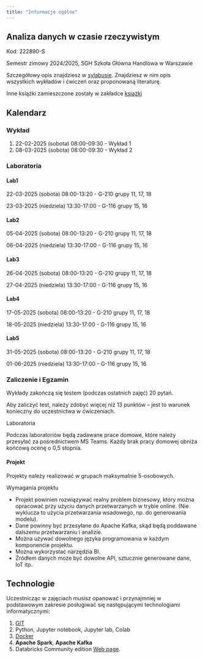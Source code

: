 ```yaml
---
title: "Informacje ogólne"
---
```


## Analiza danych w czasie rzeczywistym

Kod: 222890-S

Semestr zimowy 2024/2025,
SGH Szkoła Główna Handlowa w Warszawie

Szczegółowy opis znajdziesz w [sylabusie](/sylabus).
Znajdziesz w nim opis wszystkich wykładów i ćwiczeń oraz proponowaną literaturę.

Inne książki zamieszczone zostały w zakładce [książki](/ksiazki)

## Kalendarz

### Wykład

1. 22-02-2025 (sobota) 08:00-09:30 - Wykład 1
2. 08-03-2025 (sobota) 08:00-09:30 - Wykład 2


### Laboratoria

#### Lab1
22-03-2025 (sobota) 08:00-13:20 - G-210 grupy 11, 17, 18

23-03-2025 (niedziela) 13:30-17:00 - G-116 grupy 15, 16 

#### Lab2
05-04-2025 (sobota) 08:00-13:20 - G-210 grupy 11, 17, 18

06-04-2025 (niedziela) 13:30-17:00 - G-116 grupy 15, 16 

#### Lab3
26-04-2025 (sobota) 08:00-13:20 - G-210 grupy 11, 17, 18

27-04-2025 (niedziela) 13:30-17:00 - G-116 grupy 15, 16 

#### Lab4
17-05-2025 (sobota) 08:00-13:20 - G-210 grupy 11, 17, 18

18-05-2025 (niedziela) 13:30-17:00 - G-116 grupy 15, 16

#### Lab5
31-05-2025 (sobota) 08:00-13:20 - G-210 grupy 11, 17, 18

01-06-2025 (niedziela) 13:30-17:00 - G-116 grupy 15, 16 

### Zaliczenie i Egzamin

Wykłady zakończą się testem (podczas ostatnich zajęć) 20 pytań. 

Aby zaliczyć test, należy zdobyć więcej niż 13 punktów – jest to warunek konieczny do uczestnictwa w ćwiczeniach.

Laboratoria

Podczas laboratoriów będą zadawane prace domowe, które należy przesyłać za pośrednictwem MS Teams.
Każdy brak pracy domowej obniża końcową ocenę o 0,5 stopnia.

#### Projekt

Projekty należy realizować w grupach maksymalnie 5-osobowych.

Wymagania projektu

- Projekt powinien rozwiązywać realny problem biznesowy, który można opracować przy użyciu danych przetwarzanych w trybie online. (Nie wyklucza to użycia przetwarzania wsadowego, np. do generowania modelu).
- Dane powinny być przesyłane do Apache Kafka, skąd będą poddawane dalszemu przetwarzaniu i analizie.
- Można używać dowolnego języka programowania w każdym komponencie projektu.
- Można wykorzystać narzędzia BI.
- Źródłem danych może być dowolne API, sztucznie generowane dane, IoT itp.

## Technologie

Uczestnicząc w zajęciach musisz opanować i przynajmniej w podstawowym zakresie posługiwać się następującymi technologiami informatycznymi:

1. [GIT](/info.html#git) 
2. Python, Jupyter notebook, Jupyter lab, Colab
3. [Docker](/info.html#docker)
4. **Apache Spark**, **Apache Kafka**
5. Databricks Community edition [Web page](https://community.cloud.databricks.com/login.html).
